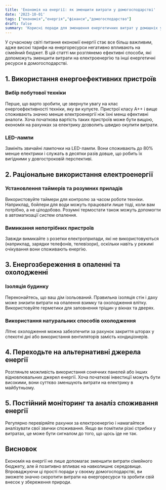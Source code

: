 ```yaml
---
title: 'Економія на енергії: як зменшити витрати у домогосподарстві'
date: '2023-10-01'
tags: ["економія","енергія","фінанси","домогосподарство"]
draft: false
summary: 'Корисні поради для зменшення енергетичних витрат у домашніх умовах.'
---
```


У сучасному світі питання економії енергії стає все більш важливим, адже високі тарифи на енергоресурси негативно впливають на сімейний бюджет. В цій статті ми розглянемо ефективні способи, які допоможуть зменшити витрати на електроенергію та інші енергетичні ресурси в домогосподарстві.

## 1. Використання енергоефективних пристроїв

### Вибір побутової техніки
Перше, що варто зробити, це звернути увагу на клас енергоефективності техніки, яку ви купуєте. Пристрої класу А++ і вище споживають значно менше електроенергії ніж їхні менш ефективні аналоги. Хоча початкова вартість таких пристроїв може бути вищою, економія на рахунках за електрику дозволить швидко окупити витрати.

### LED-лампи
Замініть звичайні лампочки на LED-лампи. Вони споживають до 80% менше електрики і служать в десятки разів довше, що робить їх вигідними у довгостроковій перспективі.

## 2. Раціональне використання електроенергії

### Установлення таймерів та розумних приладів  
Використовуйте таймери для контролю за часом роботи техніки. Наприклад, бойлери для води можуть працювати лише тоді, коли вам потрібно, а не цілодобово. Розумні термостати також можуть допомогти в автоматизації систем опалення.

### Вимикання непотрібних пристроїв  
Завжди вимикайте з розетки електроприлади, які не використовуються (наприклад, зарядки телефонів, телевізори), оскільки навіть у режимі очікування вони споживають енергію. 

## 3. Енергозбереження в опаленні та охолодженні

### Ізоляція будинку  
Переконайтесь, що ваш дім ізольований. Правильна ізоляція стін і даху може знизити витрати на опалення взимку та охолодження влітку. Використовуйте герметики для заповнення тріщин у вікнах та дверях.

### Використання натуральних способів охолодження  
Літнє охолодження можна забезпечити за рахунок закриття шторах у спекотні дні або використання вентиляторів замість кондиціонерів.

## 4. Переходьте на альтернативні джерела енергії

Розгляньте можливість використання сонячних панелей або інших відновлювальних джерел енергії. Хоча початкові інвестиції можуть бути високими, вони суттєво зменшують витрати на електрику в майбутньому.

## 5. Постійний моніторинг та аналіз споживання енергії

Регулярно перевіряйте рахунки за електроенергію і намагайтеся аналізувати свої звички споживання. Якщо ви помітили різкі стрибки у витратах, це може бути сигналом до того, що щось іде не так.

## Висновок

Економія на енергії не лише допомагає зменшити витрати сімейного бюджету, але й позитивно впливає на навколишнє середовище. Впроваджуючи ці прості поради у своєму домогосподарстві, ви зможете значно скоротити витрати на енергоресурси та зробити свій внесок у збереження природи.
    
